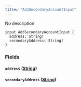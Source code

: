 ```yaml
---
title: "AddSecondaryAccountInput"
---
```


No description

```
input AddSecondaryAccountInput {
  address: String!
  secondaryAddress: String!
}

```

### Fields[](#fields "Direct link to heading")

#### `address` ([String](/developer/graphql-api/references/scalars/string))[](#address-string "Direct link to heading")

#### `secondaryAddress` ([String](/developer/graphql-api/references/scalars/string))[](#secondaryaddress-string "Direct link to heading")